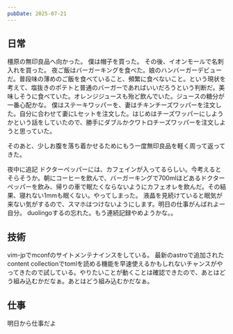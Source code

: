 ```yaml
---
pubDate: 2025-07-21
---
```



## 日常

橿原の無印良品へ向かった。
僕は帽子を買った。
その後、イオンモールで名刺入れを買った。
夜ご飯はバーガーキングを食べた。娘のハンバーガーデビューだ。普段味の薄めのご飯を食べていること、頻繁に食べないこと。という現状を考えて、塩抜きのポテトと普通のバーガーであればいいだろうという判断だ。美味しそうに食べていた。オレンジジュースも殆ど飲んでいた。ジュースの糖分が一番心配かな。
僕はステーキワッパーを、妻はチキンチーズワッパーを注文した。自分に合わせて妻にLセットを注文した。はじめはチーズワッパーにしようかという話をしていたので、勝手にダブルかクワトロチーズワッパーを注文しようと思っていた。

そのあと、少しお腹を落ち着かせるためにもう一度無印良品を軽く周って返ってきた。

夜中に追記
ドクターペッパーには、カフェインが入ってるらしい。今考えるとそらそうか。朝にコーヒーを飲んで、バーガーキングで700mlほどあるドクターペッパーを飲み、帰りの車で眠たくならないようにカフェオレを飲んだ。その結果、寝れない1mmも眠くない。やってしまった。
液晶を見続けていると眠気が来ない気がするので、スマホはつけないようにします。明日の仕事がんばれよー自分。
duolingoするの忘れた。もう連続記録やめようかな。。

## 技術

vim-jpでmconfのサイトメンテナインスをしている。
最新のastroで追加されたcontent collectionでtomlを読める機能を早速使えるかもしれないチャンスがやってきたので試している。やりたいことが動くことは確認できたので、あとはどう組み込むかだなぁ。あとはどう組み込むかだなぁ。

## 仕事

明日から仕事だよ

